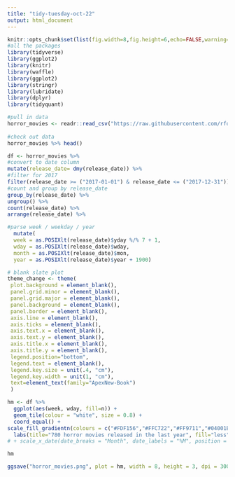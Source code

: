 ```yaml
---
title: "tidy-tuesday-oct-22"
output: html_document
---
```


```r
knitr::opts_chunk$set(list(fig.width=8,fig.height=6,echo=FALSE,warning=FALSE,message=FALSE))
#all the packages
library(tidyverse)
library(ggplot2)
library(knitr)
library(waffle)
library(ggplot2)
library(stringr)
library(lubridate)
library(dplyr)
library(tidyquant)
```

```r
#pull in data
horror_movies <- readr::read_csv("https://raw.githubusercontent.com/rfordatascience/tidytuesday/master/data/2019/2019-10-22/horror_movies.csv") 
  
#check out data
horror_movies %>% head()

```

```r

df <- horror_movies %>% 
#convert to date column
mutate(release_date= dmy(release_date)) %>% 
#filter for 2017
filter(release_date >= ("2017-01-01") & release_date <= ("2017-12-31")) %>% 
#count and group by release_date
group_by(release_date) %>% 
ungroup() %>% 
count(release_date) %>% 
arrange(release_date) %>%  

#parse week / weekday / year  
  mutate(
  week = as.POSIXlt(release_date)$yday %/% 7 + 1,
  wday = as.POSIXlt(release_date)$wday, 
  month = as.POSIXlt(release_date)$mon, 
  year = as.POSIXlt(release_date)$year + 1900) 

# blank slate plot 
theme_change <- theme(
 plot.background = element_blank(),
 panel.grid.minor = element_blank(),
 panel.grid.major = element_blank(),
 panel.background = element_blank(),
 panel.border = element_blank(),
 axis.line = element_blank(),
 axis.ticks = element_blank(),
 axis.text.x = element_blank(),
 axis.text.y = element_blank(),
 axis.title.x = element_blank(),
 axis.title.y = element_blank(),
 legend.position="bottom",
 legend.text = element_blank(),
 legend.key.size = unit(.4, "cm"),
 legend.key.width = unit(1, "cm"),
 text=element_text(family="ApexNew-Book")
 )

hm <- df %>% 
  ggplot(aes(week, wday, fill=n)) +
  geom_tile(colour = "white", size = 0.8) +
  coord_equal() +
scale_fill_gradientn(colours = c("#FDF156","#FFC722","#FF9711","#04001B")) + theme_change +
  labs(title="780 horror movies released in the last year", fill="less", caption = "source: IMdB | viz: @alysonla | #tidytuesday") 
# + scale_x_date(date_breaks = "Month", date_labels = "%M", position = "top")

hm

ggsave("horror_movies.png", plot = hm, width = 8, height = 3, dpi = 300)

```






